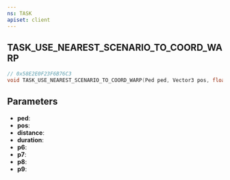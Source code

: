 ```yaml
---
ns: TASK
apiset: client
---
```

## TASK_USE_NEAREST_SCENARIO_TO_COORD_WARP

```c
// 0x58E2E0F23F6B76C3
void TASK_USE_NEAREST_SCENARIO_TO_COORD_WARP(Ped ped, Vector3 pos, float distance, int duration, BOOL p6, BOOL p7, BOOL p8, BOOL p9);
```


## Parameters
* **ped**:
* **pos**:
* **distance**:
* **duration**:
* **p6**:
* **p7**:
* **p8**:
* **p9**: